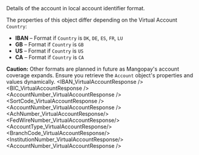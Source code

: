 

<ResponseField name="Account" type="object | null">
Details of the account in local account identifier format.

The properties of this object differ depending on the Virtual Account `Country`:
- **IBAN** – Format if `Country` is `DK`, `DE`, `ES`, `FR`, `LU`
- **GB** – Format if `Country` is `GB`
- **US** – Format if `Country` is `US`
- **CA** – Format if `Country` is `CA`

**Caution:** Other formats are planned in future as Mangopay's account coverage expands. Ensure you retrieve the `Account` object's properties and values dynamically.
<Tabs>
<Tab title="IBAN">
<Expandable title="properties" defaultOpen>
<IBAN_VirtualAccountResponse />
<BIC_VirtualAccountResponse />
</Expandable>
</Tab>
<Tab title="GB">
<Expandable title="properties" defaultOpen>
<AccountNumber_VirtualAccountResponse />
<SortCode_VirtualAccountResponse />
</Expandable>  
</Tab>
<Tab title="US">
<Expandable title="properties" defaultOpen>
<AccountNumber_VirtualAccountResponse />
<AchNumber_VirtualAccountResponse/>
<FedWireNumber_VirtualAccountResponse/>
<AccountType_VirtualAccountResponse/>
</Expandable>  
</Tab>
<Tab title="CA">
<Expandable title="properties" defaultOpen>
<BranchCode_VirtualAccountResponse/>
<InstitutionNumber_VirtualAccountResponse/>
<AccountNumber_VirtualAccountResponse />
</Expandable>  
</Tab>
</Tabs>
</ResponseField>